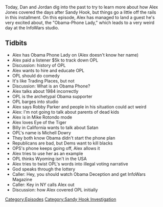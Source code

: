 {{Episode
    | title           = January 14, 2013
    | caption         = [https://knowledgefight.libsyn.com/knowledge-fight-january-14-2013 Listen to this episode on Libsyn]
    | episodeNumber   = 292
    | length          = 01:29:31
    | airDate         = May 3, 2019
    | coverageDate    = January 14, 2013
    | episodeType     = [[:Category:Sandy Hook Investigation|Sandy Hook Investigation]]
    | appearance      = [[Obama Phone Lady]], [[Robby Parker]], [[Billy in California]], [[Michelle Dowry]]
    | oocDrop         = That's what feminism is
    | previousEpisode = [[291: Feline Contessas And Canine Capitalists]]
    | nextEpisode     = [[293: May 2-3, 2019]]
}}

{{Stub}}

Today, Dan and Jordan dig into the past to try to learn more about how Alex Jones covered the days after Sandy Hook, but things go a little off the rails in this installment. On this episode, Alex has managed to land a guest he's very excited about, the "Obama-Phone Lady," which leads to a very weird day at the InfoWars studio.

==Tidbits==

*Alex has Obama Phone Lady on (Alex doesn't know her name)
*Alex paid a listener $5k to track down OPL
*Discussion: history of OPL
*Alex wants to hire and educate OPL
*OPL should do comedy
*It's like Trading Places, but not
*Discussion: What is an Obama Phone?
*Alex talks about 1984 incorrectly
*OPL is the archetypal Obama supporter
*OPL barges into studio
*Alex says Robby Parker and people in his situation could act weird
*Alex: I'm not going to talk about parents of dead kids
*Alex is in Mike Rotondo mode
*Alex loves Eye of the Tiger
*Billy in California wants to talk about Satan
*OPL's name is Michell Dowry
*They both know Obama didn't start the phone plan
*Republicans are bad, but Dems want to kill blacks
*OPS's phone keeps going off, Alex allows it
*Alex tries to use her as an example
*OPL thinks Wyoming isn't in the USA
*Alex tries to twist OPL's words into illegal voting narrative
*God speaks through the lottery
*Caller: Hey, you should watch Obama Deception and get InfoWars Magazine
*Caller: Key in NY calls Alex out
*Discussion: how Alex covered OPL initially

[[Category:Episodes]]
[[Category:Sandy Hook Investigation]]